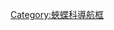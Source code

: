 {{Navbox
|name  = 苾蛺蝶亞科
|title = [[苾蛺蝶亞科]]
|state = {{{state|autocollapse}}}
|listclass = hlist

|above = [[蝴蝶]]⊇[[蛺蝶科]]⊇蛺蝶演化支⊇[[苾蛺蝶亞科]]:

|group2 = [[苾蛺蝶族]]
| group2style = background:; 
|list2  = 
* [[朱履蛺蝶屬]] ''Biblis''
* [[波蛺蝶屬]] ''Ariadne''
* [[林蛺蝶屬]] ''Laringa''
* [[寬蛺蝶屬]] ''Eurytela''
* [[蛇紋蛺蝶屬]] ''Neptidopsis''
* [[中黃蛺蝶屬]] ''Mesoxantha''
* [[苾蛺蝶屬]] ''Byblia''
* [[道玫蛺蝶]] ''Mestra dorcas''
* [[端玫蛺蝶]] ''Archimestra teleboas''
* [[圍蛺蝶屬]] ''Vila''

|group4 = [[黑蛺蝶族]]
| group4style = background:; 
|list4  = 
* [[黑蛺蝶屬]] ''Catonephele''
* [[鴨蛺蝶屬]] ''Nessaea''
* [[鼠蛺蝶屬]] ''Myscelia''
* [[松鼠蛺蝶]] ''Sea sophronia''
* [[神蛺蝶屬]] ''Eunica''
* ''[[Sevenia]]''
* [[柯蛺蝶屬]] ''Cybdelis''

|group3 = [[蛤蟆蛺蝶族]]
|list3  = 
* [[蛤蟆蛺蝶屬]] ''Hamadryas''
* [[擬眼蛺蝶屬]] ''Ectima''
* [[炬蛺蝶屬]] ''Panacea''
* [[貝茨蛺蝶屬]] ''Batesia''

|group6 = [[蔭蛺蝶族]]
|list6  = 
* [[星蛺蝶屬]] ''Asterope''
* [[火蛺蝶屬]] ''Pyrrhogyra''
* [[蔭蛺蝶屬]] ''Epiphile''
* [[亮蛺蝶屬]] ''Lucinia''
* [[苞蛺蝶屬]] ''Bolboneura''
* [[余蛺蝶屬]] ''Temenis''
* [[尼克蛺蝶屬]] ''Nica''
* [[蚌蛺蝶屬]] ''Peria''

|group1 = 權蛺蝶族
|list1 = 
* [[權蛺蝶屬]] ''Dynamine''

|group5 = [[圖蛺蝶族]]
|list5 = 
* [[渦蛺蝶屬]] ''Diaethria''
* [[圖蛺蝶屬]] ''Callicore''
* [[美蛺蝶屬]] ''Perisama''
* ''[[Orophila]]''
* ''[[Mesotaenia]]''
* [[安提蛺蝶屬]] ''Antigonis''
* [[血塔蛺蝶屬]] ''Haematerea''
* [[開心蛺蝶屬]] ''Paulogramma''
* [[丹心玫蛺蝶]] ''Catacore''
}}<noinclude>

{{collapsible option}}
[[Category:蛺蝶科導航框]]
</noinclude>
